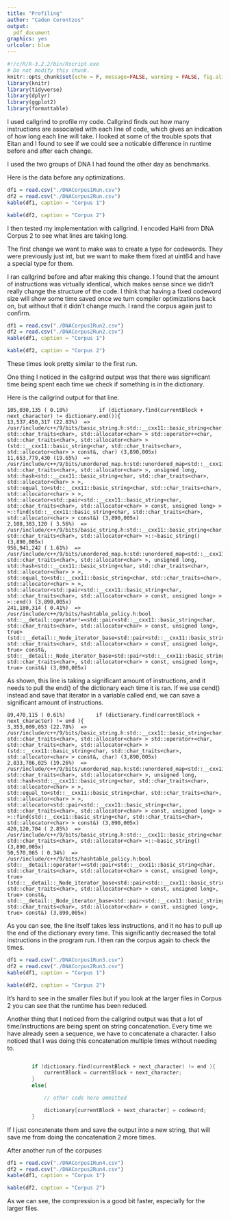 ---
title: "Profiling"
author: "Caden Corontzos"
output:
  pdf_document
graphics: yes
urlcolor: blue
---

```{r setup, include=FALSE}
#!/c/R/R-3.2.2/bin/Rscript.exe
# Do not modify this chunk.
knitr::opts_chunk$set(echo = F, message=FALSE, warning = FALSE, fig.align = "center")
library(knitr)
library(tidyverse)
library(dplyr)
library(ggplot2)
library(formattable)
```


I used callgrind to profile my code. Callgrind finds out how many instructions are associated with each line of code, which gives an indication of how long each line will take. I looked at some of the trouble spots that Eitan and I found to see if we could see a noticable difference in runtime before and after each change.

I used the two groups of DNA I had found the other day as benchmarks. 

Here is the data before any optimizations. 

```{r, echo=F}
df1 = read.csv("./DNACorpus1Run.csv")
df2 = read.csv("./DNACorpus2Run.csv")
kable(df1, caption = "Corpus 1")
```

\pagebreak

```{r}
kable(df2, caption = "Corpus 2")
```

I then tested my implementation with callgrind. I encoded HaHi from DNA Corpus 2 to see what lines are taking long.

The first change we want to make was to create a type for codewords. They were previously just int, but we want to make them fixed at uint64 and have a special type for them.

I ran callgrind before and after making this change. I found that the amount of instructions was virtually identical, which makes sense since we didn't really change the structure of the code. I think that having a fixed codeword size will show some time saved once we turn compiler optimizations back on, but without that it didn't change much. I rand the corpus again just to confirm. 

```{r, echo=F}
df1 = read.csv("./DNACorpus1Run2.csv")
df2 = read.csv("./DNACorpus2Run2.csv")
kable(df1, caption = "Corpus 1")
```

\pagebreak

```{r}
kable(df2, caption = "Corpus 2")
```

These times look pretty similar to the first run.

One thing I noticed in the callgrind output was that there was significant time being spent each time we check if something is in the dictionary.

Here is the callgrind output for that line.

```
105,030,135 ( 0.18%)          if (dictionary.find(currentBlock + next_character) != dictionary.end()){
13,537,450,317 (22.83%)  => /usr/include/c++/9/bits/basic_string.h:std::__cxx11::basic_string<char, std::char_traits<char>, std::allocator<char> > std::operator+<char, std::char_traits<char>, std::allocator<char> >(std::__cxx11::basic_string<char, std::char_traits<char>, std::allocator<char> > const&, char) (3,890,005x)
11,653,779,430 (19.65%)  => /usr/include/c++/9/bits/unordered_map.h:std::unordered_map<std::__cxx11::basic_string<char, std::char_traits<char>, std::allocator<char> >, unsigned long, std::hash<std::__cxx11::basic_string<char, std::char_traits<char>, std::allocator<char> > >, std::equal_to<std::__cxx11::basic_string<char, std::char_traits<char>, std::allocator<char> > >, std::allocator<std::pair<std::__cxx11::basic_string<char, std::char_traits<char>, std::allocator<char> > const, unsigned long> > >::find(std::__cxx11::basic_string<char, std::char_traits<char>, std::allocator<char> > const&) (3,890,005x)
2,108,383,120 ( 3.56%)  => /usr/include/c++/9/bits/basic_string.h:std::__cxx11::basic_string<char, std::char_traits<char>, std::allocator<char> >::~basic_string() (3,890,005x)
956,941,242 ( 1.61%)  => /usr/include/c++/9/bits/unordered_map.h:std::unordered_map<std::__cxx11::basic_string<char, std::char_traits<char>, std::allocator<char> >, unsigned long, std::hash<std::__cxx11::basic_string<char, std::char_traits<char>, std::allocator<char> > >, std::equal_to<std::__cxx11::basic_string<char, std::char_traits<char>, std::allocator<char> > >, std::allocator<std::pair<std::__cxx11::basic_string<char, std::char_traits<char>, std::allocator<char> > const, unsigned long> > >::end() (3,890,005x)
241,180,314 ( 0.41%)  => /usr/include/c++/9/bits/hashtable_policy.h:bool std::__detail::operator!=<std::pair<std::__cxx11::basic_string<char, std::char_traits<char>, std::allocator<char> > const, unsigned long>, true>(std::__detail::_Node_iterator_base<std::pair<std::__cxx11::basic_string<char, std::char_traits<char>, std::allocator<char> > const, unsigned long>, true> const&, std::__detail::_Node_iterator_base<std::pair<std::__cxx11::basic_string<char, std::char_traits<char>, std::allocator<char> > const, unsigned long>, true> const&) (3,890,005x)
```
As shown, this line is taking a significant amount of instructions, and it needs to pull the end() of the dictionary each time it is ran. If we use cend() instead and save that iterator in a variable called end, we can save a significant amount of instructions.

```
89,470,115 ( 0.61%)          if (dictionary.find(currentBlock + next_character) != end ){
3,353,009,053 (22.78%)  => /usr/include/c++/9/bits/basic_string.h:std::__cxx11::basic_string<char, std::char_traits<char>, std::allocator<char> > std::operator+<char, std::char_traits<char>, std::allocator<char> >(std::__cxx11::basic_string<char, std::char_traits<char>, std::allocator<char> > const&, char) (3,890,005x)
2,833,786,025 (19.26%)  => /usr/include/c++/9/bits/unordered_map.h:std::unordered_map<std::__cxx11::basic_string<char, std::char_traits<char>, std::allocator<char> >, unsigned long, std::hash<std::__cxx11::basic_string<char, std::char_traits<char>, std::allocator<char> > >, std::equal_to<std::__cxx11::basic_string<char, std::char_traits<char>, std::allocator<char> > >, std::allocator<std::pair<std::__cxx11::basic_string<char, std::char_traits<char>, std::allocator<char> > const, unsigned long> > >::find(std::__cxx11::basic_string<char, std::char_traits<char>, std::allocator<char> > const&) (3,890,005x)
420,120,704 ( 2.85%)  => /usr/include/c++/9/bits/basic_string.h:std::__cxx11::basic_string<char, std::char_traits<char>, std::allocator<char> >::~basic_string() (3,890,005x)
50,570,065 ( 0.34%)  => /usr/include/c++/9/bits/hashtable_policy.h:bool std::__detail::operator!=<std::pair<std::__cxx11::basic_string<char, std::char_traits<char>, std::allocator<char> > const, unsigned long>, true>(std::__detail::_Node_iterator_base<std::pair<std::__cxx11::basic_string<char, std::char_traits<char>, std::allocator<char> > const, unsigned long>, true> const&, std::__detail::_Node_iterator_base<std::pair<std::__cxx11::basic_string<char, std::char_traits<char>, std::allocator<char> > const, unsigned long>, true> const&) (3,890,005x)
```

As you can see, the line itself takes less instructions, and it no has to pull up the end of the dictionary every time. This significantly decreased the total instructions in the program run. I then ran the corpus again to check the times.
\pagebreak

```{r, echo=F}
df1 = read.csv("./DNACorpus1Run3.csv")
df2 = read.csv("./DNACorpus2Run3.csv")
kable(df1, caption = "Corpus 1")
```


```{r}
kable(df2, caption = "Corpus 2")
```

It's hard to see in the smaller files but if you look at the larger files in Corpus 2 you can see that the runtime has been reduced.

Another thing that I noticed from the callgrind output was that a lot of time/instructions are being spent on string concatenation. Every time we have already seen a sequence, we have to concatenate a character. I also noticed that I was doing this concatenation multiple times without needing to.

```c++

        if (dictionary.find(currentBlock + next_character) != end ){
            currentBlock = currentBlock + next_character;
        }
        else{

            // other code here ommitted

            dictionary[currentBlock + next_character] = codeword;
        }
```

If I just concatenate them and save the output into a new string, that will save me from doing the concatenation 2 more times.

After another run of the corpuses

```{r, echo=F}
df1 = read.csv("./DNACorpus1Run4.csv")
df2 = read.csv("./DNACorpus2Run4.csv")
kable(df1, caption = "Corpus 1")
```


```{r}
kable(df2, caption = "Corpus 2")
```

As we can see, the compression is a good bit faster, especially for the larger files.